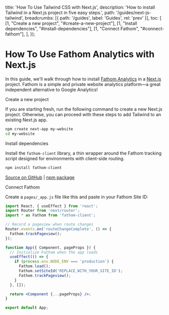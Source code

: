 
  title: 'How To Use Tailwind CSS with Next.js',
  description: 'How to install Tailwind in a Next.js project in five easy steps.',
  path: '/guides/next-js-tailwind',
  breadcrumbs: [{
    path: '/guides',
    label: 'Guides',
    rel: 'prev'
  }],
  toc: [
    [1, "Create a new project", "#create-a-new-project"],
    [1, "Install dependencies", "#install-dependencies"],
    [1, "Connect Fathom", "#connect-fathom"],
  ],
});

# How To Use Fathom Analytics with Next.js

<p className="text-lg">
  In this guide, we'll walk through how to install <a href="https://tailwindcss.com/">Fathom Analytics</a> in a <a href="https://nextjs.org">Next.js</a> project. Fathom is a simple and private website analytics platform&mdash;a great independent alternative to Google Analytics!
</p>

<StepHeading step="1" id="create-a-new-project">Create a new project</StepHeading>

If you are starting fresh, run the following command to create a new Next.js project. Otherwise, you can proceed with these steps to add Tailwind to an existing Next.js app.

```bash
npm create next-app my-website
cd my-website
```

<StepHeading step="2" id="install-dependencies">Install dependencies</StepHeading>

Install the `fathom-client` library, a thin wrapper around the Fathom tracking script designed for environments with client-side routing.

```bash
npm install fathom-client
```

[Source on GitHub](https://github.com/unstacked/fathom-client) | [npm package](https://www.npmjs.com/package/fathom-client)

<StepHeading step="3" id="connect-fathom">Connect Fathom</StepHeading>

Create a `pages/_app.js` file like this and paste in your Fathom Site ID: 

```jsx
import React, { useEffect } from 'react';
import Router from 'next/router';
import * as Fathom from 'fathom-client';

// Record a pageview when route changes
Router.events.on('routeChangeComplete', () => {
  Fathom.trackPageview();
});

function App({ Component, pageProps }) {
  // Initialize Fathom when the app loads
  useEffect(() => {
    if (process.env.NODE_ENV === 'production') {
      Fathom.load();
      Fathom.setSiteId('REPLACE_WITH_YOUR_SITE_ID');
      Fathom.trackPageview();
    }
  }, []);

  return <Component {...pageProps} />;
}

export default App;
```
